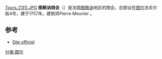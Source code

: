 {{noteTA|G1=法国地名}}
[[image:Tours_(131).JPG|]]
'''图赖讷商会'''（{{lang-fr|Chambre de commerce et d'industrie de Touraine}}）是法国[[图赖讷|图赖讷]]地区的商会，总部设在[[图尔|图尔]]法夫尔街4号，建于1757年。建筑师Pierre Meunier 。

== 参考 ==
{{References}}
* [http://www.touraine.cci.fr/ Site officiel]{{Wayback|url=http://www.touraine.cci.fr/ |date=20160601212924 }}
[[分类:图尔|分类:图尔]]
